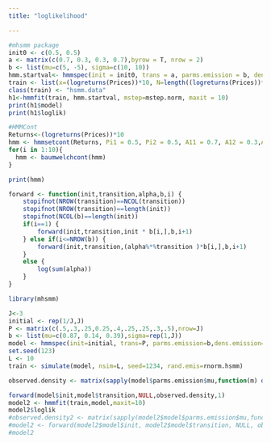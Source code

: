 ```yaml
---
title: "loglikelihood"

---
```


```r
#mhsmm package
init0 <- c(0.5, 0.5)
a <- matrix(c(0.7, 0.3, 0.3, 0.7),byrow = T, nrow = 2)
b <- list(mu=c(5, -5), sigma=c(10, 10))
hmm.startval<- hmmspec(init = init0, trans = a, parms.emission = b, dens.emission = dnorm.hsmm)
train <- list(x=(logreturns(Prices))*10, N=length((logreturns(Prices))*10))
class(train) <- "hsmm.data"
h1<-hmmfit(train, hmm.startval, mstep=mstep.norm, maxit = 10)
print(h1$model)
print(h1$loglik)

```

```r
#HMMCont
Returns<-(logreturns(Prices))*10
hmm <- hmmsetcont(Returns, Pi1 = 0.5, Pi2 = 0.5, A11 = 0.7, A12 = 0.3,A21 = 0.3, A22 = 0.7, Mu1 = 5, Mu2 = (-5), Var1 = 10, Var2 = 10)
for(i in 1:10){
  hmm <- baumwelchcont(hmm)
}

print(hmm)
```



```r
forward <- function(init,transition,alpha,b,i) {
    stopifnot(NROW(transition)==NCOL(transition))
    stopifnot(NROW(transition)==length(init))
    stopifnot(NCOL(b)==length(init))
    if(i==1) {
        forward(init,transition,init * b[i,],b,i+1)
    } else if(i<=NROW(b)) {
        forward(init,transition,(alpha%*%transition )*b[i,],b,i+1)
    }
    else {
        log(sum(alpha))
    }
}

```

```r
library(mhsmm)

J<-3
initial <- rep(1/J,J)
P <- matrix(c(.5,.3,.25,0.25,.4,.25,.25,.3,.5),nrow=J)
b <- list(mu=c(0.87, 0.14, 0.39),sigma=rep(1,J))
model <- hmmspec(init=initial, trans=P, parms.emission=b,dens.emission=dnorm.hsmm)
set.seed(123)
L <- 10
train <- simulate(model, nsim=L, seed=1234, rand.emis=rnorm.hsmm)

observed.density <- matrix(sapply(model$parms.emission$mu,function(m) dnorm(train$x,m)),nrow=L)

forward(model$init,model$transition,NULL,observed.density,1)
model2 <- hmmfit(train,model,maxit=10)
model2$loglik
#observed.density2 <- matrix(sapply(model2$model$parms.emission$mu,function(m) dnorm(train$x,m)),nrow=L)
#model2 <- forward(model2$model$init, model2$model$transition, NULL, observed.density2,1)
#model2


```

